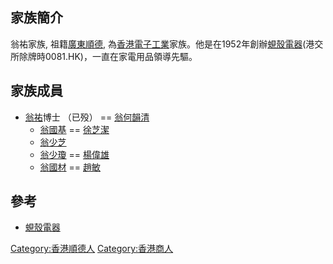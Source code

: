 {{Merge approved||discuss=Wikipedia:頁面存廢討論/記錄/2022/02/05#翁祐家族|time=2022-03-14T00:50:55+00:00}}
{{Unreferenced|time=2022-01-06T05:09:03+00:00}}
==家族簡介==
翁祐家族, 祖籍[[廣東|廣東]][[順德區|順德]], 為[[香港|香港]][[電子|電子]][[工業|工業]]家族。他是在1952年創辦[[蜆殼電器|蜆殼電器]](港交所除牌時0081.HK)，一直在家電用品領導先驅。

==家族成員==
* [[翁祐|翁祐]]博士 （已殁） == [[翁何韻清|翁何韻清]] 
** [[翁國基|翁國基]] == [[徐芝潔|徐芝潔]] 
** [[翁少芝|翁少芝]]
** [[翁少瓊|翁少瓊]] == [[楊偉雄|楊偉雄]]
** [[翁國材|翁國材]] == [[趙敏|趙敏]]

== 參考 ==
*[[蜆殼電器|蜆殼電器]]

[[Category:香港順德人|Category:香港順德人]]
[[Category:香港商人|Category:香港商人]]